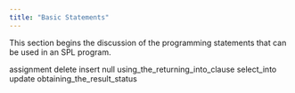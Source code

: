 ```yaml
---
title: "Basic Statements"
---
```


This section begins the discussion of the programming statements that can be used in an SPL program.

<div class="toctree" data-maxdepth="3">

assignment delete insert null using_the_returning_into_clause select_into update obtaining_the_result_status

</div>
